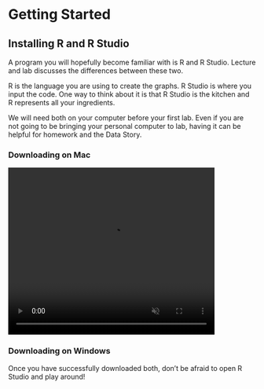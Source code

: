 # Getting Started {-}

## Installing R and R Studio

A program you will hopefully become familiar with is R and R Studio. Lecture and lab discusses the differences between these two.

R is the language you are using to create the graphs. R Studio is where you input the code. One way to think about it is that R Studio is the kitchen and R represents all your ingredients.

We will need both on your computer before your first lab. Even if you are not going to be bringing your personal computer to lab, having it can be helpful for homework and the Data Story.

### Downloading on Mac

<video width="420" height="340" controls loop="" muted = " " autoplay>
  <source src="https://github.com/rahhernandez/wfc70/raw/refs/heads/main/Installing%20RStudio%20Draft.mov">
</video>

### Downloading on Windows


Once you have successfully downloaded both, don't be afraid to open R Studio and play around!

